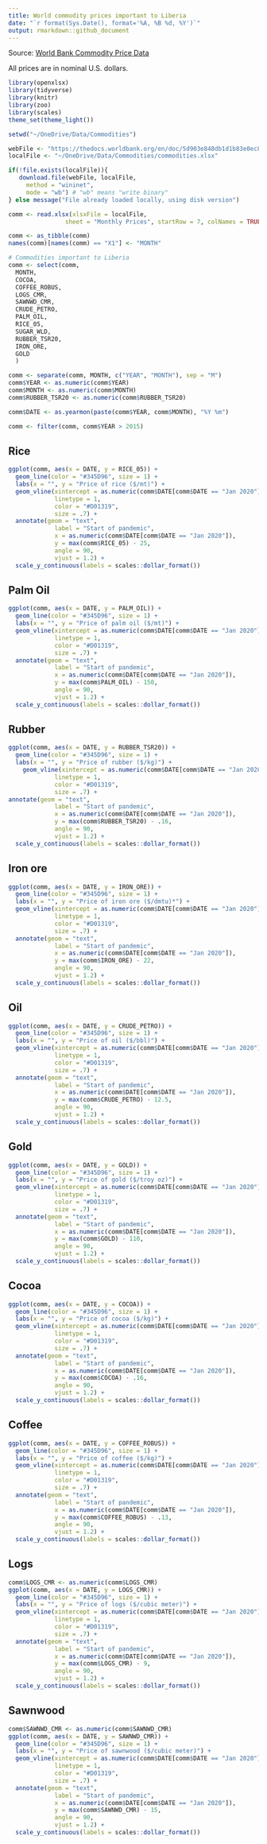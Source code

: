 ```yaml
---
title: World commodity prices important to Liberia
date: "`r format(Sys.Date(), format='%A, %B %d, %Y')`"
output: rmarkdown::github_document
---
```


Source: [World Bank Commodity Price Data](https://www.worldbank.org/en/research/commodity-markets)

All prices are in nominal U.S. dollars.

```r
library(openxlsx)
library(tidyverse)
library(knitr)
library(zoo)
library(scales)
theme_set(theme_light())

setwd("~/OneDrive/Data/Commodities")

webFile <- "https://thedocs.worldbank.org/en/doc/5d903e848db1d1b83e0ec8f744e55570-0350012021/related/CMO-Historical-Data-Monthly.xlsx"
localFile <- "~/OneDrive/Data/Commodities/commodities.xlsx"

if(!file.exists(localFile)){
   download.file(webFile, localFile,
     method = "wininet",
     mode = "wb") # "wb" means "write binary"
} else message("File already loaded locally, using disk version")

comm <- read.xlsx(xlsxFile = localFile,
                sheet = "Monthly Prices", startRow = 7, colNames = TRUE)

comm <- as_tibble(comm)
names(comm)[names(comm) == "X1"] <- "MONTH"

# Commodities important to Liberia
comm <- select(comm,
  MONTH,
  COCOA,
  COFFEE_ROBUS,
  LOGS_CMR,
  SAWNWD_CMR,
  CRUDE_PETRO,
  PALM_OIL,
  RICE_05,
  SUGAR_WLD,
  RUBBER_TSR20,
  IRON_ORE,
  GOLD
  )

comm <- separate(comm, MONTH, c("YEAR", "MONTH"), sep = "M")
comm$YEAR <- as.numeric(comm$YEAR)
comm$MONTH <- as.numeric(comm$MONTH)
comm$RUBBER_TSR20 <- as.numeric(comm$RUBBER_TSR20)

comm$DATE <- as.yearmon(paste(comm$YEAR, comm$MONTH), "%Y %m")

comm <- filter(comm, comm$YEAR > 2015)
```

## Rice

```r
ggplot(comm, aes(x = DATE, y = RICE_05)) +
  geom_line(color = "#345D96", size = 1) +
  labs(x = "", y = "Price of rice ($/mt)") +
  geom_vline(xintercept = as.numeric(comm$DATE[comm$DATE == "Jan 2020"]),
             linetype = 1,
             color = "#D01319",
             size = .7) +
  annotate(geom = "text",
             label = "Start of pandemic",
             x = as.numeric(comm$DATE[comm$DATE == "Jan 2020"]),
             y = max(comm$RICE_05) - 25,
             angle = 90,
             vjust = 1.2) +
  scale_y_continuous(labels = scales::dollar_format())
```

## Palm Oil

```r
ggplot(comm, aes(x = DATE, y = PALM_OIL)) +
  geom_line(color = "#345D96", size = 1) +
  labs(x = "", y = "Price of palm oil ($/mt)") +
  geom_vline(xintercept = as.numeric(comm$DATE[comm$DATE == "Jan 2020"]),
             linetype = 1,
             color = "#D01319",
             size = .7) +
  annotate(geom = "text",
             label = "Start of pandemic",
             x = as.numeric(comm$DATE[comm$DATE == "Jan 2020"]),
             y = max(comm$PALM_OIL) - 150,
             angle = 90,
             vjust = 1.2) +
  scale_y_continuous(labels = scales::dollar_format())
```

## Rubber

```r
ggplot(comm, aes(x = DATE, y = RUBBER_TSR20)) +
  geom_line(color = "#345D96", size = 1) +
  labs(x = "", y = "Price of rubber ($/kg)") +
    geom_vline(xintercept = as.numeric(comm$DATE[comm$DATE == "Jan 2020"]),
             linetype = 1,
             color = "#D01319",
             size = .7) +
annotate(geom = "text",
             label = "Start of pandemic",
             x = as.numeric(comm$DATE[comm$DATE == "Jan 2020"]),
             y = max(comm$RUBBER_TSR20) - .16,
             angle = 90,
             vjust = 1.2) +
  scale_y_continuous(labels = scales::dollar_format())
```

## Iron ore

```r
ggplot(comm, aes(x = DATE, y = IRON_ORE)) +
  geom_line(color = "#345D96", size = 1) +
  labs(x = "", y = "Price of iron ore ($/dmtu)*") +
  geom_vline(xintercept = as.numeric(comm$DATE[comm$DATE == "Jan 2020"]),
             linetype = 1,
             color = "#D01319",
             size = .7) +
  annotate(geom = "text",
             label = "Start of pandemic",
             x = as.numeric(comm$DATE[comm$DATE == "Jan 2020"]),
             y = max(comm$IRON_ORE) - 22,
             angle = 90,
             vjust = 1.2) +
  scale_y_continuous(labels = scales::dollar_format())
```

## Oil

```r
ggplot(comm, aes(x = DATE, y = CRUDE_PETRO)) +
  geom_line(color = "#345D96", size = 1) +
  labs(x = "", y = "Price of oil ($/bbl)") +
  geom_vline(xintercept = as.numeric(comm$DATE[comm$DATE == "Jan 2020"]),
             linetype = 1,
             color = "#D01319",
             size = .7) +
  annotate(geom = "text",
             label = "Start of pandemic",
             x = as.numeric(comm$DATE[comm$DATE == "Jan 2020"]),
             y = max(comm$CRUDE_PETRO) - 12.5,
             angle = 90,
             vjust = 1.2) +
  scale_y_continuous(labels = scales::dollar_format())
```

## Gold

```r
ggplot(comm, aes(x = DATE, y = GOLD)) +
  geom_line(color = "#345D96", size = 1) +
  labs(x = "", y = "Price of gold ($/troy oz)") +
  geom_vline(xintercept = as.numeric(comm$DATE[comm$DATE == "Jan 2020"]),
             linetype = 1,
             color = "#D01319",
             size = .7) +
  annotate(geom = "text",
             label = "Start of pandemic",
             x = as.numeric(comm$DATE[comm$DATE == "Jan 2020"]),
             y = max(comm$GOLD) - 110,
             angle = 90,
             vjust = 1.2) +
  scale_y_continuous(labels = scales::dollar_format())
```

## Cocoa

```r
ggplot(comm, aes(x = DATE, y = COCOA)) +
  geom_line(color = "#345D96", size = 1) +
  labs(x = "", y = "Price of cocoa ($/kg)") +
  geom_vline(xintercept = as.numeric(comm$DATE[comm$DATE == "Jan 2020"]),
             linetype = 1,
             color = "#D01319",
             size = .7) +
  annotate(geom = "text",
             label = "Start of pandemic",
             x = as.numeric(comm$DATE[comm$DATE == "Jan 2020"]),
             y = max(comm$COCOA) - .16,
             angle = 90,
             vjust = 1.2) +
  scale_y_continuous(labels = scales::dollar_format())
```

## Coffee

```r
ggplot(comm, aes(x = DATE, y = COFFEE_ROBUS)) +
  geom_line(color = "#345D96", size = 1) +
  labs(x = "", y = "Price of coffee ($/kg)") +
  geom_vline(xintercept = as.numeric(comm$DATE[comm$DATE == "Jan 2020"]),
             linetype = 1,
             color = "#D01319",
             size = .7) +
  annotate(geom = "text",
             label = "Start of pandemic",
             x = as.numeric(comm$DATE[comm$DATE == "Jan 2020"]),
             y = max(comm$COFFEE_ROBUS) - .13,
             angle = 90,
             vjust = 1.2) +
  scale_y_continuous(labels = scales::dollar_format())
```

## Logs

```r
comm$LOGS_CMR <- as.numeric(comm$LOGS_CMR)
ggplot(comm, aes(x = DATE, y = LOGS_CMR)) +
  geom_line(color = "#345D96", size = 1) +
  labs(x = "", y = "Price of logs ($/cubic meter)") +
  geom_vline(xintercept = as.numeric(comm$DATE[comm$DATE == "Jan 2020"]),
             linetype = 1,
             color = "#D01319",
             size = .7) +
  annotate(geom = "text",
             label = "Start of pandemic",
             x = as.numeric(comm$DATE[comm$DATE == "Jan 2020"]),
             y = max(comm$LOGS_CMR) - 9,
             angle = 90,
             vjust = 1.2) +
  scale_y_continuous(labels = scales::dollar_format())
```

## Sawnwood

```r
comm$SAWNWD_CMR <- as.numeric(comm$SAWNWD_CMR)
ggplot(comm, aes(x = DATE, y = SAWNWD_CMR)) +
  geom_line(color = "#345D96", size = 1) +
  labs(x = "", y = "Price of sawnwood ($/cubic meter)") +
  geom_vline(xintercept = as.numeric(comm$DATE[comm$DATE == "Jan 2020"]),
             linetype = 1,
             color = "#D01319",
             size = .7) +
  annotate(geom = "text",
             label = "Start of pandemic",
             x = as.numeric(comm$DATE[comm$DATE == "Jan 2020"]),
             y = max(comm$SAWNWD_CMR) - 15,
             angle = 90,
             vjust = 1.2) +
  scale_y_continuous(labels = scales::dollar_format())

```
